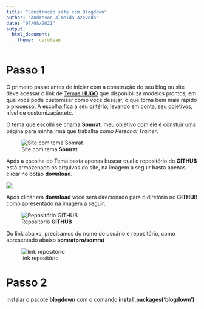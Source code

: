 ```yaml
---
title: "Construção site com Blogdown"
author: "Andreson Almeida Azevedo"
date: "07/08/2021"
output: 
  html_document:  
    theme:  cerulean
---
```


# Passo 1

O primeiro passo antes de iniciar com a construção do seu blog ou site deve acessar o link de [Temas **HUGO**](https://themes.gohugo.io/) que disponibiliza modelos prontos, em que você pode customizar como você desejar, o que torna bem mais rápido o processo. A escolha fica a seu critério, levando em conta, seu objetivos, nível de customização,etc.

O tema que escolhi se chama **Somrat**, meu objetivo com ele é constuir uma página para minha irmã que trabalha como *Personal Trainer*.

![Site com tema **Somrat**](img/print_site.png)

Após a escolha do Tema basta apenas buscar qual o repositório do
**GITHUB** está armazenado os arquivos do site, na imagem a seguir basta apenas clicar no botão **download**.

![](img/print_site2.png)

Após clicar em **download** você será direcionado para o diretório no **GITHUB** como apresentado na imagem a seguir:

![Repositório **GITHUB**](img/repositorio_site_github.png)

Do link abaixo, precisamos do nome do usuário e repositório, como apresentado abaixo **somratpro/somrat**

![link repositório](img/link_repositorio_site.png)


# Passo 2

instalar o pacote **blogdown** com o comando **install.packages('blogdown')**

